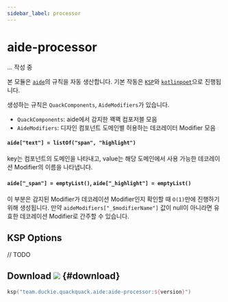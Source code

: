 ```yaml
---
sidebar_label: processor
---
```


# aide-processor

... 작성 중

본 모듈은 [`aide`](overview.mdx)의 규칙을 자동 생산합니다. 기본 작동은 [`KSP`](https://kotlinlang.org/docs/ksp-overview.html)와 [`kotlinpoet`](https://github.com/square/kotlinpoet)으로 진행됩니다.

생성하는 규칙은 `QuackComponents`, `AideModifiers`가 있습니다.

- `QuackComponents`: aide에서 감지한 꽥꽥 컴포저블 모음
- `AideModifiers`: 디자인 컴포넌트 도메인별 허용하는 데코레이터 Modifier 모음

#### `aide["text"] = listOf("span", "highlight")`

key는 컴포넌트의 도메인을 나타내고, value는 해당 도메인에서 사용 가능한 데코레이션 Modifier의 이름을 나타냅니다.

#### `aide["_span"] = emptyList()`, `aide["_highlight"] = emptyList()`

이 부분은 감지된 Modifier가 데코레이션 Modifier인지 확인할 때 `O(1)`만에 진행하기 위해 생성됩니다. 만약 `aideModifiers["_$modifierName"]` 값이 null이 아니라면 유효한 데코레이션 Modifier로 간주할 수 있습니다.

## KSP Options

// TODO

## Download ![](https://img.shields.io/maven-central/v/team.duckie.quackquack.aide/aide-processor?style=flat-square) {#download}

```kotlin
ksp("team.duckie.quackquack.aide:aide-processor:${version}")
```